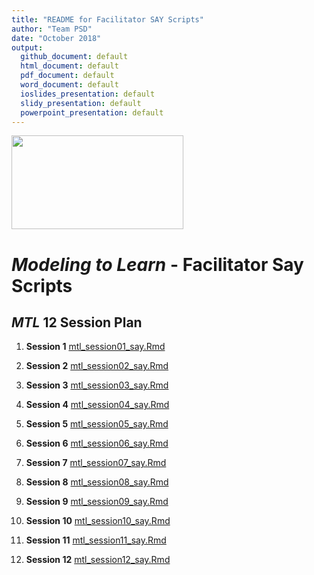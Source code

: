```yaml
---
title: "README for Facilitator SAY Scripts"
author: "Team PSD"
date: "October 2018"
output: 
  github_document: default
  html_document: default
  pdf_document: default
  word_document: default
  ioslides_presentation: default
  slidy_presentation: default
  powerpoint_presentation: default
---
```



<img src = "https://github.com/lzim/teampsd/blob/master/resources/logos/mtl_sq_sm.png"
     height = "150" width = "275">  

# *Modeling to Learn* - Facilitator Say Scripts

## *MTL* 12 Session Plan

01. **Session 1** [mtl_session01_say.Rmd](https://github.com/lzim/teampsd/blob/master/mtl_facilitate_workgroup/facilitator_say/mtl_session01_say.Rmd)


02. **Session 2** [mtl_session02_say.Rmd](https://github.com/lzim/teampsd/blob/master/mtl_facilitate_workgroup/facilitator_say/mtl_session02_say.Rmd)


03. **Session 3** [mtl_session03_say.Rmd](https://github.com/lzim/teampsd/blob/master/mtl_facilitate_workgroup/facilitator_say/mtl_session03_say.Rmd)


04. **Session 4** [mtl_session04_say.Rmd](https://github.com/lzim/teampsd/blob/master/mtl_facilitate_workgroup/facilitator_say/mtl_session04_say.Rmd)


05. **Session 5** [mtl_session05_say.Rmd](https://github.com/lzim/teampsd/blob/master/mtl_facilitate_workgroup/facilitator_say/mtl_session05_say.Rmd)


06. **Session 6** [mtl_session06_say.Rmd](https://github.com/lzim/teampsd/blob/master/mtl_facilitate_workgroup/facilitator_say/mtl_session06_say.Rmd)


07. **Session 7** [mtl_session07_say.Rmd](https://github.com/lzim/teampsd/blob/master/mtl_facilitate_workgroup/facilitator_say/mtl_session07_say.Rmd)


08. **Session 8** [mtl_session08_say.Rmd](https://github.com/lzim/teampsd/blob/master/mtl_facilitate_workgroup/facilitator_say/mtl_session08_say.Rmd)


09. **Session 9** [mtl_session09_say.Rmd](https://github.com/lzim/teampsd/blob/master/mtl_facilitate_workgroup/facilitator_say/mtl_session10_say.Rmd)


10. **Session 10** [mtl_session10_say.Rmd](https://github.com/lzim/teampsd/blob/master/mtl_facilitate_workgroup/facilitator_say/mtl_session10_say.Rmd)


11. **Session 11** [mtl_session11_say.Rmd](https://github.com/lzim/teampsd/blob/master/mtl_facilitate_workgroup/facilitator_say/mtl_session11_say.Rmd)


12. **Session 12** [mtl_session12_say.Rmd](https://github.com/lzim/teampsd/blob/master/mtl_facilitate_workgroup/facilitator_say/mtl_session12_say.Rmd)
